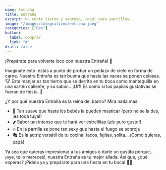 ```yaml
---
name: Entraña
title: Entraña
excerpt: Un corte tierno y sabroso, ideal para parrillas.
image: "/images/integrations/entrana.jpeg"
categories: ["Res"]
button:
  label: Comprar
  link: "#"
draft: false
---
```

¡Prepárate para volverte loco con nuestra Entraña! 🤪

Imagínate esto: estás a punto de probar un pedazo de cielo en forma de carne. Nuestra Entraña es tan buena que hasta las vacas se ponen celosas. 🐮 Este manjar es tan tierno que se derrite en tu boca como mantequilla en una sartén caliente, y su sabor... ¡Uff! Es como si tus papilas gustativas se fueran de fiesta. 🎉

¿Y por qué nuestra Entraña es la reina del barrio? Mira nada más:

- 🧈 Tan suave que hasta los bebés la pueden masticar (pero no se la des, ¡es toda tuya!)
- 🌶️ Sabor tan intenso que te hará ver estrellitas (¡de puro gusto!)
- 🔥 En la parrilla se pone tan sexy que hasta el fuego se sonroja
- 🎭 Es la actriz versátil de tu cocina: tacos, fajitas, solita... ¡Como quieras, papá!

Ya sea que quieras impresionar a tus amigos o darte un gustito porque... ¡oye, te lo mereces!, nuestra Entraña es tu mejor aliada. Así que, ¿qué esperas? ¡Pídela ya y prepárate para una fiesta en tu boca! 🎉🥩